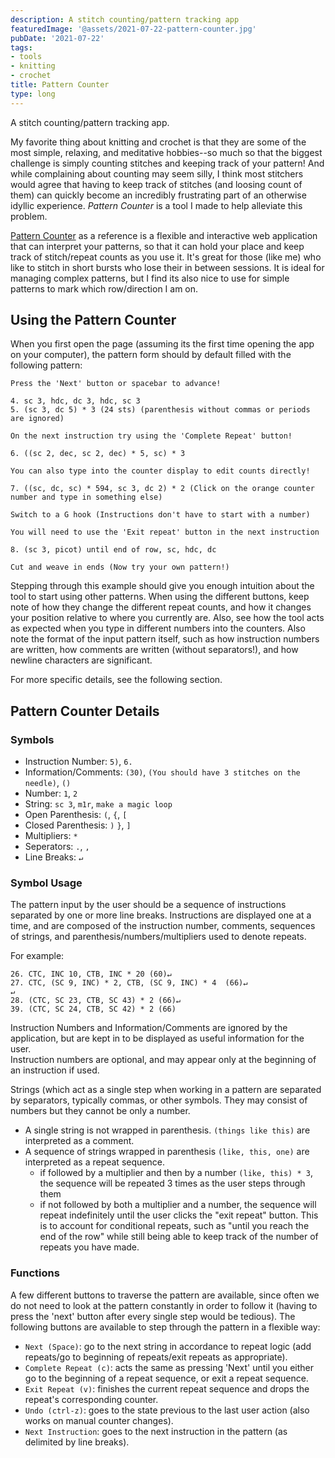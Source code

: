 ```yaml
---
description: A stitch counting/pattern tracking app
featuredImage: '@assets/2021-07-22-pattern-counter.jpg'
pubDate: '2021-07-22'
tags:
- tools
- knitting
- crochet
title: Pattern Counter
type: long
---
```

A stitch counting/pattern tracking app.

My favorite thing about knitting and crochet is that they are some of the most simple, relaxing, and meditative hobbies--so much so that the biggest challenge is simply counting stitches and keeping track of your pattern! And while complaining about counting may seem silly, I think most stitchers would agree that having to keep track of stitches (and loosing count of them) can quickly become an incredibly frustrating part of an otherwise idyllic experience. *Pattern Counter* is a tool I made to help alleviate this problem.

[Pattern Counter](/pattern-counter) as a reference is a flexible and interactive web application that can interpret your patterns, so that it can hold your place and keep track of stitch/repeat counts as you use it. It's great for those (like me) who like to stitch in short bursts who lose their in between sessions. It is ideal for managing complex patterns, but I find its also nice to use for simple patterns to mark which row/direction I am on.

## Using the Pattern Counter

When you first open the page (assuming its the first time opening the app on your computer), the pattern form should by default filled with the following pattern: 

```text
Press the 'Next' button or spacebar to advance!

4. sc 3, hdc, dc 3, hdc, sc 3
5. (sc 3, dc 5) * 3 (24 sts) (parenthesis without commas or periods are ignored)

On the next instruction try using the 'Complete Repeat' button! 

6. ((sc 2, dec, sc 2, dec) * 5, sc) * 3

You can also type into the counter display to edit counts directly!

7. ((sc, dc, sc) * 594, sc 3, dc 2) * 2 (Click on the orange counter number and type in something else)

Switch to a G hook (Instructions don't have to start with a number)

You will need to use the 'Exit repeat' button in the next instruction

8. (sc 3, picot) until end of row, sc, hdc, dc

Cut and weave in ends (Now try your own pattern!)
```

Stepping through this example should give you enough intuition about the tool to start using other patterns. When using the different buttons, keep note of how they change the different repeat counts, and how it changes your position relative to where you currently are. Also, see how the tool acts as expected when you type in different numbers into the counters. Also note the format of the input pattern itself, such as how instruction numbers are written, how comments are written (without separators!), and how newline characters are significant.

For more specific details, see the following section.

## Pattern Counter Details

### Symbols

- Instruction Number: `5)`,  `6.`
- Information/Comments: `(30)`, `(You should have 3 stitches on the needle)`, `()`
- Number: `1`, `2`
- String: `sc 3`, `m1r`, `make a magic loop`
- Open Parenthesis: `(`, `{`, `[`
- Closed Parenthesis: `)` `}`, `]`
- Multipliers: `*`
- Seperators: `.`, `,`
- Line Breaks: `↵`

### Symbol Usage

The pattern input by the user should be a sequence of instructions separated by one or more line breaks. Instructions are displayed one at a time, and are composed of the instruction number, comments, sequences of strings, and parenthesis/numbers/multipliers used to denote repeats. 

For example:    

    26. CTC, INC 10, CTB, INC * 20 (60)↵    
    27. CTC, (SC 9, INC) * 2, CTB, (SC 9, INC) * 4  (66)↵    
    ↵    
    28. (CTC, SC 23, CTB, SC 43) * 2 (66)↵    
    39. (CTC, SC 24, CTB, SC 42) * 2 (66)    

Instruction Numbers and Information/Comments are ignored by the application, but are kept in to be displayed as useful information for the user.    
Instruction numbers are optional, and may appear only at the beginning of an instruction if used. 

Strings (which act as a single step when working in a pattern are separated by separators, typically commas, or other symbols. They may consist of numbers but they cannot be only a number.    
- A single string is not wrapped in parenthesis. `(things like this)` are interpreted as a comment.
- A sequence of strings wrapped in parenthesis `(like, this, one)` are interpreted as a repeat sequence.
  - if followed by a multiplier and then by a number `(like, this) * 3`, the sequence will be repeated 3 times as the user steps through them
  - if not followed by both a multiplier and a number, the sequence will repeat indefinitely until the user clicks the "exit repeat" button. This is to account for conditional repeats, such as "until you reach the end of the row" while still being able to keep track of the number of repeats you have made.

### Functions

A few different buttons to traverse the pattern are available, since often we do not need to look at the pattern constantly in order to follow it (having to press the 'next' button after every single step would be tedious). The following buttons are available to step through the pattern in a flexible way:
- `Next (Space)`: go to the next string in accordance to repeat logic (add repeats/go to beginning of repeats/exit repeats as appropriate).
- `Complete Repeat (c)`: acts the same as pressing 'Next' until you either go to the beginning of a repeat sequence, or exit a repeat sequence.
- `Exit Repeat (v)`: finishes the current repeat sequence and drops the repeat's corresponding counter.
- `Undo (ctrl-z)`: goes to the state previous to the last user action (also works on manual counter changes).
- `Next Instruction`: goes to the next instruction in the pattern (as delimited by line breaks).